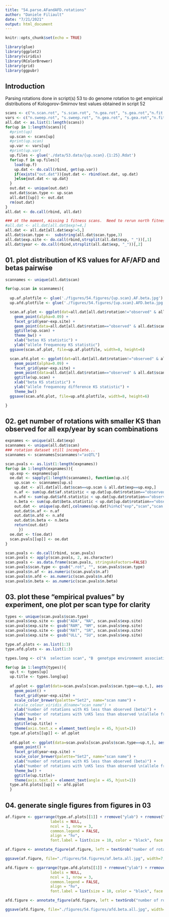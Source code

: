 ```yaml
---
title: "54.parse.AFandAFD.rotations"
author: "Daniele Filiault"
date: "7/21/2021"
output: html_document
---
```


```r
knitr::opts_chunk$set(echo = TRUE)

library(glue)
library(ggplot2)
library(viridis)
library(RColorBrewer)
library(grid)
library(ggpubr)
```

## Introduction

Parsing rotations done in script(s) 53 to do genome rotation to get empirical distributions of Kologorov-Smirnov test values obtained in script 52

```r
scans <- c("n.scan.rot", "s.scan.rot", "n.gea.rot", "s.gea.rot","n.fit.rot", "s.fit.rot")
vars <- c("n.sweep.rot", "s.sweep.rot", "n.gea.rot", "s.gea.rot","n.fit.rot", "s.fit.rot")
all.dat <- as.list(1:length(scans))
for(up in 1:length(scans)){
  #print(up)
  up.scan <- scans[up]
  #print(up.scan)
  up.var <- vars[up]
  #print(up.var)
  up.files <- glue('./data/53.data/{up.scan}.{1:25}.Rdat')
  for(up.f in up.files){
    load(up.f)
    up.dat <- do.call(rbind, get(up.var))
    if(exists("out.dat")){out.dat <- rbind(out.dat, up.dat)
    }else{out.dat <- up.dat}
  }
  out.dat <- unique(out.dat)
  out.dat$scan.type <- up.scan
  all.dat[[up]] <- out.dat
  rm(out.dat)
}
all.dat <- do.call(rbind, all.dat)

### at the moment, missing 1 fitness scans.  Need to rerun north fitness.
#all.dat <- all.dat[all.dat$exp!=4,]
all.dat <- all.dat[all.dat$exp!=5,]
all.dat$scan.type <-  substring(all.dat$scan.type,3)
all.dat$exp.site <- do.call(rbind,strsplit(all.dat$exp, "_"))[,1]
all.dat$year <- do.call(rbind,strsplit(all.dat$exp, "_"))[,2]


```

## 01. plot distribution of KS values for AF/AFD and betas pairwise


```r
scannames <- unique(all.dat$scan)

for(up.scan in scannames){
  
  up.af.plotfile <- glue('./figures/54.figures/{up.scan}.AF.beta.jpg')
  up.afd.plotfile <- glue('./figures/54.figures/{up.scan}.AFD.beta.jpg')

  scan.af.plot <- ggplot(dat=all.dat[all.dat$rotation!="observed" & all.dat$scan==up.scan, ], aes(x=beta.statistic, y=af.statistic)) + 
    geom_point(alpha=0.09) + 
    facet_grid(year~exp.site) + 
    geom_point(data=all.dat[all.dat$rotation=="observed" & all.dat$scan==up.scan,], color="red", size=3) +
    ggtitle(up.scan) +
    theme_bw() +
    xlab("betas KS statistic") +
    ylab("allele frequencey KS statistic")
  ggsave(scan.af.plot, file=up.af.plotfile, width=8, height=6)

  scan.afd.plot <- ggplot(dat=all.dat[all.dat$rotation!="observed" & all.dat$scan==up.scan, ], aes(x=beta.statistic, y=afd.statistic)) + 
    geom_point(alpha=0.09) + 
    facet_grid(year~exp.site) + 
    geom_point(data=all.dat[all.dat$rotation=="observed" & all.dat$scan==up.scan,], color="red", size=3) +
    ggtitle(up.scan) +
    xlab("beta KS statistic") +
    ylab("allele frequencey difference KS statistic") +
    theme_bw()
  ggsave(scan.afd.plot, file=up.afd.plotfile, width=8, height=6)

}


```

## 02. get number of rotations with smaller KS than observed for all exp/year by scan combinations

```r
expnames <- unique(all.dat$exp)
scannames <- unique(all.dat$scan)
### rotation dataset still incomplete...
scannames <- scannames[scannames!="asQTL"]

scan.pvals <- as.list(1:length(expnames))
for(up in 1:length(expnames)){
  up.exp <- expnames[up]
  oe.dat <- sapply(1:length(scannames), function(up.s){
    up.scan <- scannames[up.s]
    up.dat <- all.dat[all.dat$scan==up.scan & all.dat$exp==up.exp,]
    n.af <- sum(up.dat$af.statistic < up.dat[up.dat$rotation=="observed","af.statistic"])
    n.afd <- sum(up.dat$afd.statistic < up.dat[up.dat$rotation=="observed","afd.statistic"])
    n.beta <- sum(up.dat$beta.statistic < up.dat[up.dat$rotation=="observed","beta.statistic"])
    out.dat <- unique(up.dat[,colnames(up.dat)%in%c("exp","scan","scan.type","exp.site", "year")])
    out.dat$n.af <- n.af
    out.dat$n.afd <- n.afd
    out.dat$n.beta <- n.beta
    return(out.dat)
      })
  oe.dat <- t(oe.dat)
  scan.pvals[[up]] <- oe.dat
}

scan.pvals <- do.call(rbind, scan.pvals)
scan.pvals <- apply(scan.pvals, 2, as.character)
scan.pvals <- as.data.frame(scan.pvals, stringsAsFactors=FALSE)
scan.pvals$scan.type <- gsub(".rot", "", scan.pvals$scan.type)
scan.pvals$n.af <- as.numeric(scan.pvals$n.af)
scan.pvals$n.afd <- as.numeric(scan.pvals$n.afd)
scan.pvals$n.beta <- as.numeric(scan.pvals$n.beta)

```

## 03. plot these "empirical pvalues" by experiment, one plot per scan type for clarity

```r
types <- unique(scan.pvals$scan.type)
scan.pvals$exp.site <- gsub("ADA", "NA", scan.pvals$exp.site)
scan.pvals$exp.site <- gsub("RAM", "NM", scan.pvals$exp.site)
scan.pvals$exp.site <- gsub("RAT", "SR", scan.pvals$exp.site)
scan.pvals$exp.site <- gsub("ULL", "SU", scan.pvals$exp.site)

type.af.plots <- as.list(1:3)
type.afd.plots <- as.list(1:3)

types.long <- c("A  selection scan", "B  genotype environment association", "C  field fitness")

for(up in 1:length(types)){
  up.t <- types[up]
  up.title <- types.long[up]
  
  af.pplot <- ggplot(data=scan.pvals[scan.pvals$scan.type==up.t,], aes(x=n.beta, y=n.af, color=scan)) +
    geom_point() +
    facet_grid(year~exp.site) +
    scale_color_brewer(palette="Set2", name="scan name") +
    #scale_colour_viridis_d(name="scan name") +
    xlab("number of rotations with KS less than observed (beta)") +
    ylab("number of rotations with \nKS less than observed \n(allele frequency)") +
    theme_bw() +
    ggtitle(up.title) +
    theme(axis.text.x = element_text(angle = 45, hjust=1))
  type.af.plots[[up]] <- af.pplot
  
  afd.pplot <- ggplot(data=scan.pvals[scan.pvals$scan.type==up.t,], aes(x=n.beta, y=n.afd, color=scan)) +
    geom_point() +
    facet_grid(year~exp.site) +
    scale_color_brewer(palette="Set2", name="scan name") +
    xlab("number of rotations with KS less than observed (beta)") +
    ylab("number of rotations with \nKS less than observed \n(allele frequency difference)") +
    theme_bw() +
    ggtitle(up.title)+
    theme(axis.text.x = element_text(angle = 45, hjust=1))
  type.afd.plots[[up]] <- afd.pplot
  }

```

## 04. generate single figures from figures in 03
```r

af.figure <- ggarrange(type.af.plots[[1]] + rremove("ylab") + rremove("xlab"), type.af.plots[[2]] + rremove("ylab") + rremove("xlab"), type.af.plots[[3]] + rremove("ylab") + rremove("xlab"), # remove axis labels from plots
                    labels = NULL,
                    ncol = 1, nrow = 3,
                    common.legend = FALSE,
                    align = "hv", 
                    font.label = list(size = 10, color = "black", face = "bold", family = NULL, position = "top"))

af.figure <- annotate_figure(af.figure, left = textGrob("number of rotations with KS less than observed (allele frequency)", rot = 90, vjust = 1, gp = gpar(cex = 1.1)), bottom = textGrob("number of rotations with KS less than observed (beta)                     ", gp = gpar(cex = 1.1)))

ggsave(af.figure, file="./figures/54.figures/af.beta.all.jpg", width=7, height=9)

```

```r

afd.figure <- ggarrange(type.afd.plots[[1]] + rremove("ylab") + rremove("xlab"), type.afd.plots[[2]] + rremove("ylab") + rremove("xlab"), type.afd.plots[[3]] + rremove("ylab") + rremove("xlab"), # remove axis labels from plots
                    labels = NULL,
                    ncol = 1, nrow = 3,
                    common.legend = FALSE,
                    align = "hv", 
                    font.label = list(size = 10, color = "black", face = "bold", family = NULL, position = "top"))

afd.figure <- annotate_figure(afd.figure, left = textGrob("number of rotations with KS less than observed (allele frequency difference)", rot = 90, vjust = 1, gp = gpar(cex = 1.1)), bottom = textGrob("number of rotations with KS less than observed (beta)                     ", gp = gpar(cex = 1.1)))

ggsave(afd.figure, file="./figures/54.figures/afd.beta.all.jpg", width=7, height=9)

```
